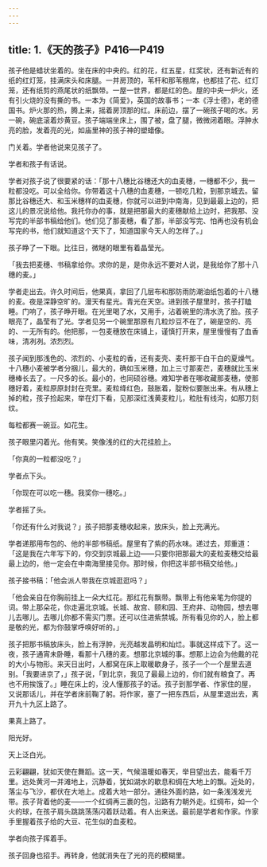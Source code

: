 ```yaml
---
---
---
```

title: 1.《天的孩子》P416—P419
---





孩子他是蜡状坐着的。坐在床的中央的。红的花，红五星，红奖状，还有新近有的纸的红灯笼，挂满床头和床腿。一并房顶的，苇杆和那苇棚席，也都挂了花、红灯笼，还有纸剪的燕尾状的纸飘带。一屋一世界，都是红的色。屋的中央一炉火，还有引火烧的没有撕的书。一本为《简爱》，英国的故事书；一本《浮士德》，老的德国书。炉火那的热，腾上来，摇着房顶那的红。床前边，摆了一碗孩子喝的水。另一碗，碗底滚着炒黄豆。孩子端端坐床上，围了被，盘了腿，微微闭着眼。浮肿水亮的脸，发着亮的光，如庙里神的孩子神的塑蜡像。

门关着。学者他说来见孩子了。

学者和孩子有话说。

学者对孩子说了很要紧的话：「那十八穗比谷穗还大的血麦穗，一穗都不少，我一粒都没吃。可以全给你。你带着这十八穗的血麦穗，一顿吃几粒，到那京城去。留那比谷穗还大、和玉米穗样的血麦穗，你就可以进到中南海，见到最最上边的，把这儿的景况说给他。我托你办的事，就是把那最大的麦穗献给上边时，把我那、没写完的半部书稿给他们。他们见了那麦穗，看了那，半部没写完、怕再也没有机会写完的书，他们就知道这个天下了，知道国家今天人的怎样了。」

孩子睁了一下眼。比往日，微瞇的眼里有着晶莹光。

「我去把麦穗、书稿拿给你。求你的是，是你永远不要对人说，是我给你了那十八穗的麦。」

学者走出去。许久时间后，他果真，拿回了几层布和那防雨防潮油纸包着的十八穗的麦。夜是深静空旷的。漫天有星光。青光在天空。进到孩子屋里时，孩子打瞌睡。门响了，孩子睁开眼。在光里喝了水，又用手，沾着碗里的清水洗了脸。孩子眼亮了，晶莹有了光。学者见另一个碗里那原有几粒炒豆不在了，碗是空的、亮的、一无所有的。他把那，一包麦穗放在床铺上，谨慎打开来，屋里慢慢有了血香味，清冽冽。浓烈烈。

孩子闻到那浅色的、浓烈的、小麦粒的香，还有麦壳、麦杆那干白干白的夏燥气。十八穗小麦被学者分捆儿，最大的，确如玉米穗，加上三寸那麦芒，麦穗就比玉米穗棒长去了。一尺多的长。最小的，也同硕谷穗。难知学者在哪收藏那麦穗，使那穗好着，麦粒原原封封在壳里。麦粒绛红色，鼓胀着，腚粉似要胀出来。有从穗上掉的粒，孩子捡起来，举在灯下看，见那深红浅黄麦粒儿，粒肚有线沟，如那刀刻纹。

每粒都赛一碗豆。如花生。

孩子眼里闪着光。他有笑。笑像浅的红的大花挂脸上。

「你真的一粒都没吃？」

学者点下头。

「你现在可以吃一穗。我奖你一穗吃。」

学者摇了头。

「你还有什么对我说？」孩子把那麦穗收起来，放床头，脸上充满光。

学者递那用布包的、他的半部书稿纸。屋里有了紫的药水味。递过去，郑重道：「这是我在六年写下的，你交到京城最上边——只要你把那最大的麦粒麦穗交给最最上边的，他一定会在中南海里接见你。那时候，你把这半部书稿交给他。」

孩子接书稿：「他会派人带我在京城逛逛吗？」

「他会亲自在你胸前挂上一朵大红花。那红花有飘带。飘带上有他亲笔为你提的词。带上那朵花，你走遍北京城。长城、故宫、颐和园、王府井、动物园，想去哪儿去哪儿。去哪儿你都不需买门票。还可以住进紫禁城。所有看见你的人，脸上都是敬的光，都为你鼓掌呼唤好听的。」

孩子把那书稿放床头，脸上有浮肿，光亮越发晶明和灿烂。事就这样成下了。这一夜，孩子通宵未卧睡，看那十八穗的麦。想那北京城的事。想那上边会为他戴的花的大小与物形。来天日出时，人都窝在床上取暖歇身子，孩子一个一个屋里去道别。「我要进京了，」孩子说，「到北京，我见了最最上边的，你们就有粮食了。再也不用挨饿了。」睡在床上的，没人懂那孩子的话。孩子到那学者、作家住的屋，又说那话儿，并在学者床前鞠了躬。将作家，塞了一把东西后，从屋里退出去，离开九十九区上路了。

果真上路了。

阳光好。

天上泛白光。

云彩翩翩，犹如天使在舞蹈。这一天，气候温暖如春天，举目望出去，能看千万里。远处黄河一并滩地上，沉静着，犹如湖水的歇息和绸在大地上的飘。近处的，落尘与飞沙，都伏在大地上。成着大地一部分。通往外面的路，如一条浅浅发光带。孩子背着他的麦——一个红绸再三裹的包，沿路有力朝外走。红绸布，如一个火的球，在孩子肩头跳跳荡荡闪着跃动着。有人出来送。最前是学者和作家。作家手里握着孩子给的大豆、花生似的血麦粒。

学者向孩子挥着手。

孩子回身也招手。再转身，他就消失在了光的亮的模糊里。